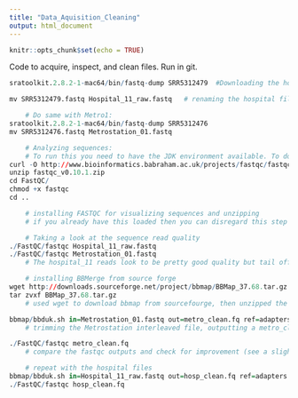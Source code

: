 ```yaml
---
title: "Data_Aquisition_Cleaning"
output: html_document
---
```


```r
knitr::opts_chunk$set(echo = TRUE)
```

Code to acquire, inspect, and clean files.  Run in git.
```R
sratoolkit.2.8.2-1-mac64/bin/fastq-dump SRR5312479	#Downloading the hospital reads as a fastq file using the SRA toolkit provided through NCBI

mv SRR5312479.fastq Hospital_11_raw.fastq	# renaming the hospital file to something a little less awful

	# Do same with Metro1:
sratoolkit.2.8.2-1-mac64/bin/fastq-dump SRR5312476
mv SRR5312476.fastq Metrostation_01.fastq

	# Analyzing sequences:
	# To run this you need to have the JDK environment available. To do this, you must go to Java.com and select the “see all java downloads”. On the next page, select the “looking for JDK?” option on the left side of the page. Then select 
curl -O http://www.bioinformatics.babraham.ac.uk/projects/fastqc/fastqc_v0.10.1.zip
unzip fastqc_v0.10.1.zip
cd FastQC/
chmod +x fastqc
cd ..

	# installing FASTQC for visualizing sequences and unzipping
	# if you already have this loaded then you can disregard this step

	# Taking a look at the sequence read quality
./FastQC/fastqc Hospital_11_raw.fastq
./FastQC/fastqc Metrostation_01.fastq
	# The hospital_11 reads look to be pretty good quality but tail off slightly at the end, the Metro reads are also fairly good quality but seem to tail off sharply at the end, will attempt to trim off the adaptors to increase the sequence quality

	# installing BBMerge from source forge
wget http://downloads.sourceforge.net/project/bbmap/BBMap_37.68.tar.gz
tar zvxf BBMap_37.68.tar.gz
	# used wget to download bbmap from sourcefourge, then unzipped the file

bbmap/bbduk.sh in=Metrostation_01.fastq out=metro_clean.fq ref=adapters.fa ktrim=r k=23 mink=11 hdist=1 tpe tbo
	# trimming the Metrostation interleaved file, outputting a metro_clean.fq file

./FastQC/fastqc metro_clean.fq
	# compare the fastqc outputs and check for improvement (see a slight improvement between the 2 sets)

	# repeat with the hospital files
bbmap/bbduk.sh in=Hospital_11_raw.fastq out=hosp_clean.fq ref=adapters.fa ktrim=r k=23 mink=11 hdist=1 tpe tbo
./FastQC/fastqc hosp_clean.fq
```

